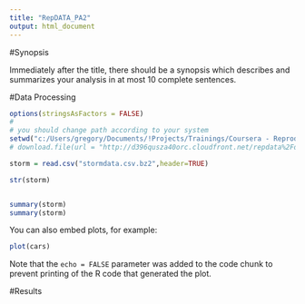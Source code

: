 ```yaml
---
title: "RepDATA_PA2"
output: html_document
---
```


#Synopsis

Immediately after the title, there should be a synopsis which describes and summarizes your analysis in at most 10 complete sentences.


#Data Processing



```r
options(stringsAsFactors = FALSE)
#
# you should change path according to your system
setwd("c:/Users/gregory/Documents/!Projects/Trainings/Coursera - Reproducible Research/RepData_PA2/")
# download.file(url = "http://d396qusza40orc.cloudfront.net/repdata%2Fdata%2FStormData.csv.bz2",destfile = "stormdata.csv.bz2")

storm = read.csv("stormdata.csv.bz2",header=TRUE)

```

```r
str(storm)


summary(storm)
summary(storm)


```



You can also embed plots, for example:

```r
plot(cars)
```

Note that the `echo = FALSE` parameter was added to the code chunk to prevent printing of the R code that generated the plot.

#Results
